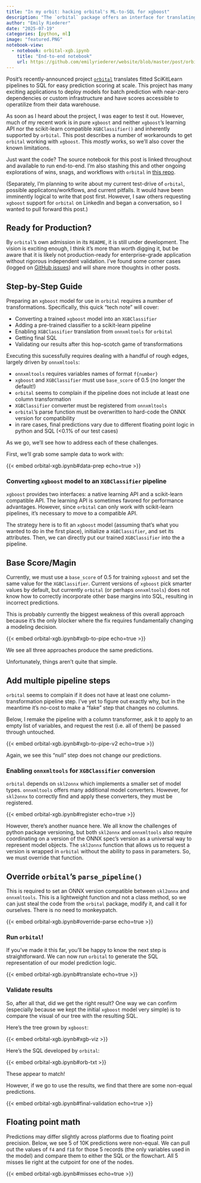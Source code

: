 ```yaml
---
title: "In my orbit: hacking orbital's ML-to-SQL for xgboost"
description: "The `orbital` package offers an interface for translating a fitted SciKitLearn pipeline to pure SQL for scaling predictions. In this tech note, I explore how this framework can (mostly) be used for xgboost models, as well, with a bit of wrangling (and a few limitations)."
author: "Emily Riederer"
date: "2025-07-19"
categories: [python, ml]
image: "featured.PNG"
notebook-view:
  - notebook: orbital-xgb.ipynb
    title: "End-to-end notebook"
    url: https://github.com/emilyriederer/website/blob/master/post/orbital-xgb/orbital-xgb.ipynb
---
```


Posit's recently-announced project [`orbital`](https://github.com/posit-dev/orbital) translates fitted SciKitLearn pipelines to SQL for easy prediction scoring at scale. This project has many exciting applications to deploy models for batch prediction with near-zero dependencies or custom infrastructure and have scores accessible to operatilize from their data warehouse. 

As soon as I heard about the project, I was eager to test it out. However, much of my recent work is in pure `xgboost` and neither `xgboost`'s learning API nor the scikit-learn compatible `XGBClassifier()` and inherently supported by `orbital`. This post describes a number of workarounds to get `orbital` working with `xgboost`. This *mostly* works, so we'll also cover the known limitations. 

Just want the code? The source notebook for this post is linked throughout and available to run end-to-end. I'm also stashing this and other ongoing explorations of wins, snags, and workflows with `orbital` in [this repo](https://github.com/emilyriederer/orbital-exploration).

(Separately, I'm planning to write about my current test-drive of `orbital`, possible applicatons/workflows, and current pitfalls. It would have been imminently logical to write that post first. However, I saw others requesting `xgboost` support for `orbital` on LinkedIn and began a conversation, so I wanted to pull forward this post.)

::: {.callout-warning}
## Ready for Production?

By `orbital`'s own admission in its `README`, it is still under development. The vision is exciting enough, I think it's more than worth digging it, but be aware that it is likely not production-ready for enterprise-grade application without rigorous independent validation. I've found some corner cases (logged on [GitHub issues](https://github.com/posit-dev/orbital/issues?q=is%3Aissue%20state%3Aopen%20author%3Aemilyriederer)) and will share more thoughts in other posts. 
:::

## Step-by-Step Guide

Preparing an `xgboost` model for use in `orbital` requires a number of transformations. Specifically, this quick "tech note" will cover:

- Converting a trained `xgboost` model into an `XGBClassifier`
- Adding a pre-trained classifier to a scikit-learn pipeline
- Enabling `XGBClassifier` translation from `onnxmltools` for `orbital`
- Getting final SQL
- Validating our results after this hop-scotch game of transformations

Executing this sucessfully requires dealing with a handful of rough edges, largely driven by `onnxmltools`:

- `onnxmltools` requires variables names of format `f{number}`
- `xgboost` and `XGBClassifier` must use `base_score` of 0.5 (no longer the default!)
- `orbital` seems to complain if the pipeline does not include at least one column transformation
- `XGBClassifier` converter must be registered from `onnxmltools`
- `orbital`'s parse function must be overwritten to hard-code the ONNX version for compatibility
- in rare cases, final predictions vary due to different floating point logic in python and SQL (<0.1% of our test cases)

As we go, we'll see how to address each of these challenges.

First, we'll grab some sample data to work with:

{{< embed orbital-xgb.ipynb#data-prep echo=true >}}

### Converting `xgboost` model to an `XGBClassifier` pipeline

`xgboost` provides two interfaces: a native learning API and a scikit-learn compatible API. The learning API is sometimes favored for performance advantages. However, since `orbital` can only work with scikit-learn pipelines, it's necessary to move to a compatible API. 

The strategy here is to fit an `xgboost` model (assuming that's what you wanted to do in the first place), initialize a `XGBClassifier`, and set its attributes. Then, we can directly put our trained `XGBClassifier` into the a pipeline.

::: {.callout-important}
## Base Score/Magin

Currently, we must use a `base_score` of 0.5 for training `xgboost` and set the same value for the `XGBClassifier`. Current versions of `xgboost` pick smarter values by default, but currently `orbital` (or perhaps `onnxmltools`) does not know how to correctly incorporate other base margins into SQL, resulting in incorrect predictions.

This is probably currently the biggest weakness of this overall approach because it's the only blocker where the fix requires fundamentally changing a modeling decision.
:::

{{< embed orbital-xgb.ipynb#xgb-to-pipe echo=true >}}

We see all three approaches produce the same predictions. 

Unfortunately, things aren't quite that simple. 

::: {.callout-important}
## Add multiple pipeline steps

`orbital` seems to complain if it does not have at least one column-transformation pipeline step. I've yet to figure out exactly why, but in the meantime it's no-cost to make a "fake" step that changes no columns. 
:::

Below, I remake the pipeline with a column transformer, ask it to apply to an empty list of variables, and request the rest (i.e. all of them) be passed through untouched. 

{{< embed orbital-xgb.ipynb#xgb-to-pipe-v2 echo=true >}}

Again, we see this "null" step does not change our predictions.

### Enabling `onnxmltools` for `XGBClassifier` conversion

`orbital` depends on `skl2onnx` which implements a smaller set of model types. `onnxmltools` offers many additional model converters. However, for `skl2onnx` to correctly find and apply these converters, they must be registered.

{{< embed orbital-xgb.ipynb#register echo=true >}}

However, there's another nuance here. We all know the challenges of python package versioning, but both `skl2onnx` and `onnxmltools` also require coordinating on a version of the ONNX spec's version as a universal way to represent model objects. The `skl2onnx` function that allows us to request a version is wrapped in `orbital` without the ability to pass in parameters. So, we must override that function. 

::: {.callout-important}
## Override `orbital`'s `parse_pipeline()`

This is required to set an ONNX version compatible between `skl2onnx` and `onnxmltools`. This is a lightweight function and not a class method, so we can just steal the code from the `orbital` package, modify it, and call it for ourselves. There is no need to monkeypatch.
:::

{{< embed orbital-xgb.ipynb#override-parse echo=true >}}

### Run `orbital`!

If you've made it this far, you'll be happy to know the next step is straightforward. We can now run `orbital` to generate the SQL representation of our model prediction logic.

{{< embed orbital-xgb.ipynb#translate echo=true >}}

### Validate results

So, after all that, did we get the right result? One way we can confirm (especially because we kept the initial `xgboost` model very simple) is to compare the visual of our tree with the resulting SQL.

Here's the tree grown by `xgboost`:

{{< embed orbital-xgb.ipynb#xgb-viz >}}

Here's the SQL developed by `orbital`:

{{< embed orbital-xgb.ipynb#orb-txt >}}

These appear to match! 

However, if we go to use the results, we find that there are some non-equal predictions.

{{< embed orbital-xgb.ipynb#final-validation echo=true >}}

::: {.callout-important}
## Floating point math

Predictions may differ slightly across platforms due to floating point precision. Below, we see 5 of 10K predictions were non-equal. We can pull out the values of `f4` and `f18` for those 5 records (the only variables used in the model) and compare them to either the SQL or the flowchart. All 5 misses lie right at the cutpoint for one of the nodes.
:::

{{< embed orbital-xgb.ipynb#misses echo=true >}}
